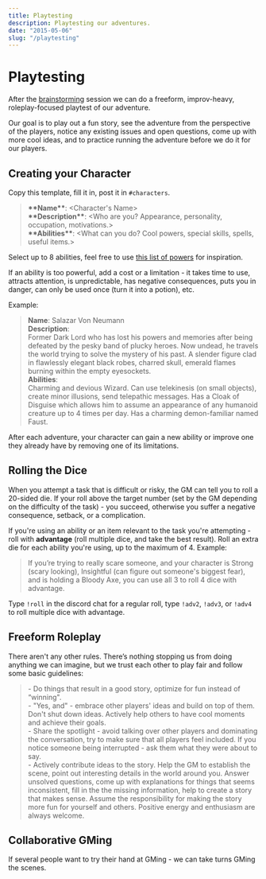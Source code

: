 ```yaml
---
title: Playtesting
description: Playtesting our adventures.
date: "2015-05-06"
slug: "/playtesting"
---
```


# Playtesting
After the [brainstorming](/writers-room) session we can do a freeform, improv-heavy, roleplay-focused playtest of our adventure. 

Our goal is to play out a fun story, see the adventure from the perspective of the players, notice any existing issues and open questions, come up with more cool ideas, and to practice running the adventure before we do it for our players.

<!-- ## Before the Game
We can invite the people who haven't played the adventure before, or the authors can playtest it between themselves (if they don't mind knowing the spoilers). We create our characters, one person volunteers to be a GM, and we play through our adventure.  -->

## Creating your Character
Copy this template, fill it in, post it in `#characters`.
> **\*\*Name\*\***: <Character's Name>  
**\*\*Description\*\***: <Who are you? Appearance, personality, occupation, motivations.>  
**\*\*Abilities\*\***: <What can you do? Cool powers, special skills, spells, useful items.>  

<!-- ```
**Name**: Character's Name
**Description**: 
Who are you? Appearance, personality, occupation, motivations, relationships.
**Abilities**:
What can you do? Cool powers, special talents, skills, spells, useful items.
``` -->


<!-- Profession -->

Select up to 8 abilities, feel free to use [this list of powers](https://playmirage.io/all-powers) for inspiration.

If an ability is too powerful, add a cost or a limitation - it takes time to use, attracts attention, is unpredictable, has negative consequences, puts you in danger, can only be used once (turn it into a potion), etc.

Example:
> **Name**: Salazar Von Neumann  
> **Description**:  
Former Dark Lord who has lost his powers and memories after being defeated by the pesky band of plucky heroes. Now undead, he travels the world trying to solve the mystery of his past. A slender figure clad in flawlessly elegant black robes, charred skull, emerald flames burning within the empty eyesockets.  
> **Abilities**:  
Charming and devious Wizard. Can use telekinesis (on small objects), create minor illusions, send telepathic messages. Has a Cloak of Disguise which allows him to assume an appearance of any humanoid creature up to 4 times per day. Has a charming demon-familiar named Faust.

After each adventure, your character can gain a new ability or improve one they already have by removing one of its limitations.

<!-- **Archetype**: Adjective, Profession. (eg Cunning Wizard, Sneaky Rogue,  -->
<!--  Charismatic, persuasive, excellent liar.  -->
<!-- , cast "Charm Person" -->

## Rolling the Dice
When you attempt a task that is difficult or risky, the GM can tell you to roll a 20-sided die. If your roll above the target number (set by the GM depending on the difficulty of the task) - you succeed, otherwise you suffer a negative consequence, setback, or a complication.

<!-- The target number depends on the difficulty of the task, situation you're in, and your approach to solving a challenge. GM sets lower numbers for easier tasks and clever solutions, and higher numbers for difficult situations and risky actions. -->

If you're using an ability or an item relevant to the task you're attempting - roll with **advantage** (roll multiple dice, and take the best result). Roll an extra die for each ability you're using, up to the maximum of 4. Example:
> If you’re trying to really scare someone, and your character is Strong (scary looking), Insightful (can figure out someone's biggest fear), and is holding a Bloody Axe, you can use all 3 to roll 4 dice with advantage.  
<!-- > If you're trying to break into someone's office, and your character is Stealthy, has Lockpicks, and can use Telekinesis (or a trained pet) to open the window from another side, all of those will give you an advantage. -->

Type `!roll` in the discord chat for a regular roll, type `!adv2`, `!adv3`, or `!adv4` to roll multiple dice with advantage.


<!-- 
If you're using an ability or an item relevant to the task you're attempting - roll with advantage (roll two dice and take the best result). 

Type `!roll` in the chat for a regular roll, type `!adv` to roll with advantage.
 -->
<!-- 
 doing something your character is good at (
   
The target number represents your likelihood of success, it depends on the difficulty of the task, situation you're in, and your approach to solving a challenge. GM sets lower target numbers for easier tasks and clever solutions, and higher numbers for difficult situations and risky actions. If you saw characters in a movie attempt something like this, would you expect it to work?
 -->

<!-- 
If you're using an ability or an item relevant to the task you're attempting - roll with advantage (roll multiple dice, and take the best result). Roll an extra die for each ability you're using, up to the maximum of 4.

Example:
> If you’re trying to really scare someone, and your character is Strong (scary looking), Insightful (can figure out someone's biggest fear), and is holding a Bloody Axe, you can use all 3 to roll 4 dice with advantage.  
> If you're trying to break into someone's office, and your character is Stealthy, has Lockpicks, and can use Telekinesis (or a trained pet) to open the window from another side, all of those will give you an advantage.

Type `!roll` for a regular roll, type `!adv2`, `!adv3`, or `!adv4` to roll multiple dice with advantage.

 -->

## Freeform Roleplay
There aren't any other rules. There’s nothing stopping us from doing anything we can imagine, but we trust each other to play fair and follow some basic guidelines:

 > \- Do things that result in a good story, optimize for fun instead of “winning".  
 \- "Yes, and" - embrace other players' ideas and build on top of them. Don't shut down ideas. Actively help others to have cool moments and achieve their goals.  
\- Share the spotlight - avoid talking over other players and dominating the conversation, try to make sure that all players feel included. If you notice someone being interrupted - ask them what they were about to say.  
\- Actively contribute ideas to the story. Help the GM to establish the scene, point out interesting details in the world around you. Answer unsolved questions, come up with explanations for things that seems inconsistent, fill in the the missing information, help to create a story that makes sense. Assume the responsibility for making the story more fun for yourself and others. Positive energy and enthusiasm are always welcome.

<!-- 
avoid game-breaking actions, 
play to find out what happens, 
, create opportunities for other characters to shine
\- Advance the Plot. Help the GM to move the story along, be decisive, keep the scenes short, start them as close to the action as possible, end them as soon as the interesting part over.  
\- Share the spotlight - try to make sure that all players have enough opportunities to participate in the story. Avoid talking over other players and dominating the conversation. Help to include the quiet/shy players. If you notice someone being interrupted - ask them what they were about to say.  
-->

## Collaborative GMing
If several people want to try their hand at GMing - we can take turns GMing the scenes.



<!-- 
If the GM has trouble figuring out what happens next, they can ask other players for suggestions, or even tap out and let someone else continue the story. 
### Take Turns GMing

## During the Game
Since running the first draft of an adventure is hard, during the game all players help the GM by actively contributing to the story, introducing new ideas, and filling in the missing information. If the GM has trouble figuring out what happens next, they can ask other players for suggestions, or even tap out and let someone else continue the story. When necessary, we can pause between the scenes for a quick brainstorm and figure things out together.

 When necessary, we can pause between the scenes for a quick brainstorm and figure things out together.

If the current GM has trouble figuring out what happens next, they can ask other players for suggestions, or tap out and let someone else continue the story. When necessary, we can pause between the scenes for a quick brainstorm and figure things out together.

-->

<!-- 
## After the Game
After the game we can edit/update the adventure to add new ideas, improvements, and fix the existing issues we discovered during the playtest.
 -->

